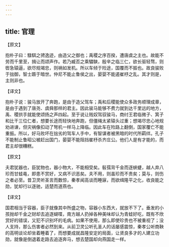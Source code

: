 ```yaml
---
---
---
```

title: 官理
---



【原文】

抱朴子曰：騄駬之骋逸迹，由造父之御也；禹稷之序百揆，遭唐虞之主也。故能不劳而千里至，揖让而颂声作。若乃臧否之乘驌騻，殷辛之临三仁，欲长驱轻骛，则辔急辕逼，欲尽规竭忠，则祸如发机。所以车倾于险途，国覆而不振也。故良骏败于拙御，智士踬于暗世。仲尼不能止鲁侯之出，晏婴不能遏崔杼之乱。其才则是，主则非也。

【译文】

抱朴子说：骏马放开了奔跑，是由于造父驾车；禹和后稷能使众多政务顺理成章，是由于遇到了唐尧、虞舜那样的君主。因此骏马能够不费力就到达千里远的地方，禹、稷拱手就能使颂扬之声四起。至于说让贱奴驾驭骏马，商纣王君临微子、箕子和比干三位仁者，想要长途而轻快地奔跑，但僵绳太紧辕头过重；想竭尽忠心地规劝进谏，但灾祸像扣动了弩机一样马上降临。因此车在险路上翻倒，国家覆亡不能重振。所以，好马败坏在拙劣的驾车人手中，有智谋者被黑暗的时代所羁绊。孔子不能制止鲁昭公被赶出国门，晏婴不能阻挡崔杼杀齐庄公。他们人是有才能的，而君主却很糟糕。

【原文】

夫君犹器也，臣犹物也，器小物大，不能相受矣。髫孺背千金而逐蛱蜨，越人弃八珍而甘蛙黾，即患不赏好，又病不识恶矣。夫不用，则虽珍而不贵矣；莫与，则伤之者必至。昔卫灵听圣言而数惊，秦孝闻高谈而睡寐，而欲缉隆平之化，收良能之勋，犹却行以逐驰，适楚而道燕也。

【译文】

国君相当于容器，臣子就像其中所盛之物，容器小东西大，就放不下了。垂发的小孩抛却千金之财却去追逐蝴喋，南方越人扔掉各种美味却认为青蛙好吃，既有不欣赏好的错误，又犯不识别坏的毛病。如果不使用，那么即使珍贵也不被重视了；没人支持，那么伤害者必然到来。从前卫灵公听孔圣人的话屡感震惊，秦孝公听商鞅的高明谈论却坐着睡着了，而想要成就昌隆安定的局面，让贤良多才的人建立功勋，就像是倒退着走路去追逐奔马，想去楚国却向燕国走一样。
